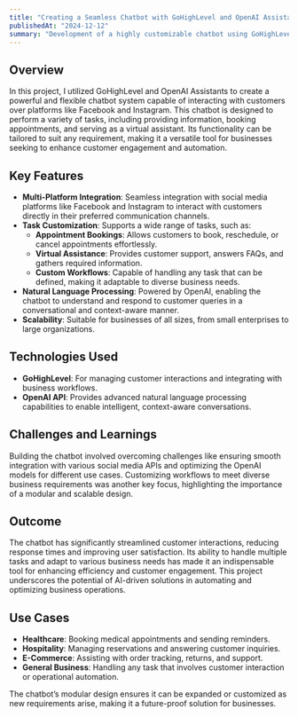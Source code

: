 ```yaml
---
title: "Creating a Seamless Chatbot with GoHighLevel and OpenAI Assistants"
publishedAt: "2024-12-12"
summary: "Development of a highly customizable chatbot using GoHighLevel and OpenAI Assistants to streamline customer interactions and automate tasks like appointment bookings."
---
```


## Overview

In this project, I utilized GoHighLevel and OpenAI Assistants to create a powerful and flexible chatbot system capable of interacting with customers over platforms like Facebook and Instagram. This chatbot is designed to perform a variety of tasks, including providing information, booking appointments, and serving as a virtual assistant. Its functionality can be tailored to suit any requirement, making it a versatile tool for businesses seeking to enhance customer engagement and automation.

## Key Features

- **Multi-Platform Integration**: Seamless integration with social media platforms like Facebook and Instagram to interact with customers directly in their preferred communication channels.
- **Task Customization**: Supports a wide range of tasks, such as:
  - **Appointment Bookings**: Allows customers to book, reschedule, or cancel appointments effortlessly.
  - **Virtual Assistance**: Provides customer support, answers FAQs, and gathers required information.
  - **Custom Workflows**: Capable of handling any task that can be defined, making it adaptable to diverse business needs.
- **Natural Language Processing**: Powered by OpenAI, enabling the chatbot to understand and respond to customer queries in a conversational and context-aware manner.
- **Scalability**: Suitable for businesses of all sizes, from small enterprises to large organizations.

## Technologies Used

- **GoHighLevel**: For managing customer interactions and integrating with business workflows.
- **OpenAI API**: Provides advanced natural language processing capabilities to enable intelligent, context-aware conversations.

## Challenges and Learnings

Building the chatbot involved overcoming challenges like ensuring smooth integration with various social media APIs and optimizing the OpenAI models for different use cases. Customizing workflows to meet diverse business requirements was another key focus, highlighting the importance of a modular and scalable design.

## Outcome

The chatbot has significantly streamlined customer interactions, reducing response times and improving user satisfaction. Its ability to handle multiple tasks and adapt to various business needs has made it an indispensable tool for enhancing efficiency and customer engagement. This project underscores the potential of AI-driven solutions in automating and optimizing business operations.

## Use Cases

- **Healthcare**: Booking medical appointments and sending reminders.
- **Hospitality**: Managing reservations and answering customer inquiries.
- **E-Commerce**: Assisting with order tracking, returns, and support.
- **General Business**: Handling any task that involves customer interaction or operational automation.

The chatbot’s modular design ensures it can be expanded or customized as new requirements arise, making it a future-proof solution for businesses.
